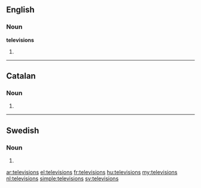 ==English==

===Noun===
'''televisions'''

# {{plural of|[[television]]}}

----

==Catalan==

===Noun===
{{ca-noun-form|f|p}}

# {{plural of|televisió|lang=ca}}

----

==Swedish==

===Noun===
{{infl|sv|noun form}}

# {{sv-noun-form-indef-gen|television}}

[[ar:televisions]]
[[el:televisions]]
[[fr:televisions]]
[[hu:televisions]]
[[my:televisions]]
[[nl:televisions]]
[[simple:televisions]]
[[sv:televisions]]